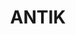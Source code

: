 ---
title: ANTIK
summary: 'Завод тротуарной плитки «ANTIK»— динамично развивающееся предприятие, которое предлагает широкий ассортимент собственной продукции.'
category: 'Спонсоры'
cover:
  src: '/images/posts/sponsors/8.png'
  alt: 'Man with luggage'
  caption: 'Photo by <a href="https://unsplash.com/@andrewtneel" target="_blank" rel="noopener noreferrer">Andrew Neel</a> on Unsplash'
tags: ['Лидер',
    'Велоспорт',
    'ВелоЛидер',
    'Спорт',
    'Победа будет за нами',]
publishedAt: '2022/09/24'
externals:
  Medium: 'https://konstantinmuenster.medium.com/should-you-quit-your-job-for-your-side-project-ed77985431c'
---